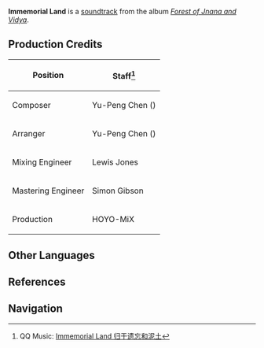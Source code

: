 {{Soundtrack Infobox
|title          =
|image          = Forest of Jnana and Vidya.png
|album          = Forest of Jnana and Vidya
|disc           = 3
|number         = 78
|featured       =
|featured2      =
|featured3      =
|featured_disc  =
|featured_disc2 =
|featured_disc3 =
|youtube_id     = 2wthWiPSAMI
|spotify_id     = 3UNM1rDSV60V05guijfCa4
|played_in      = Dharma Forest
|during         = [[Dharma Forest]] (Cave)
|domain         =
|previous       = Whispers of Immensity
|next           = In a Forgotten Tongue
}}
'''Immemorial Land''' is a [[soundtrack]] from the album ''[[Forest of Jnana and Vidya]]''.

==Production Credits==
{| class="wikitable" style="text-align:left; height:0.5em"
! Position
! Staff<ref>QQ Music: [https://y.qq.com/n/ryqq/songDetail/002dQMEK0qaqtC Immemorial Land 归于遗忘和泥土]</ref>
|-
! Composer
| Yu-Peng Chen ({{zh|陈致逸}})
|-
! Arranger
| Yu-Peng Chen ({{zh|陈致逸}})
|-
! Mixing Engineer
| Lewis Jones
|-
! Mastering Engineer
| Simon Gibson
|-
! Production
| HOYO-MiX
|}
<!--
==Videos==
<gallery hideaddbutton="true" captionalign="center">
</gallery>

==Trivia==
-->
==Other Languages==
{{Other Languages
|en      = Immemorial Land
|zhs     = 归于遗忘和泥土
|zhs_rm  = Guī yú Yíwàng hé Nítǔ
|zht     = 歸於遺忘和泥土
|zht_rm  = Guī yú Yíwàng hàn Nítǔ
|zh_tl   = 
|ja      = 忘却の地のままに
|ja_rm   = Boukyaku no Chi no Mama ni
|ja_tl   = 
|tr      = 
|tr_tl   = 
|it      = 
|it_tl   = 
}}

==References==
{{Reflist}}

==Navigation==
{{Soundtrack Navbox|Forest of Jnana and Vidya}}